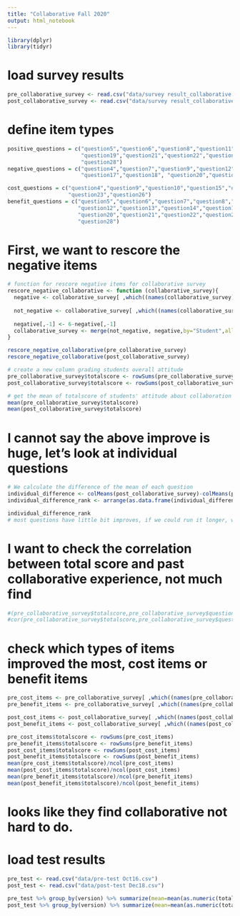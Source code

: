 ```yaml
---
title: "Collaborative Fall 2020"
output: html_notebook
---
```


```r
library(dplyr)
library(tidyr)
```


# load survey results

```r
pre_collaborative_survey <- read.csv("data/survey result_collaborative Oct16.csv")
post_collaborative_survey <- read.csv("data/survey result_collaborative Dec18.csv")
```

# define item types

```r
positive_questions = c("question5","question6","question8","question11","question14","question15",
                       "question19","question21","question22","question24","question25","question27",
                       "question28")
negative_questions = c("question4","question7","question9","question12","question13","question16",
                       "question17","question18", "question20","question23","question26")

cost_questions = c("question4","question9","question10","question15","question16","question18",
                   "question23","question26")
benefit_questions = c("question5","question6","question7","question8","question9","question11",
                      "question12","question13","question14","question16","question17","question19",
                      "question20","question21","question22","question24","question25","question27",
                      "question28")
```

# First, we want to rescore the negative items

```r
# function for rescore negative items for collaborative survey
rescore_negative_collaborative <- function (collaborative_survey){
  negative <- collaborative_survey[ ,which((names(collaborative_survey) %in% negative_questions)==TRUE | names(collaborative_survey) == "Student")]
  
  not_negative <- collaborative_survey[ ,which((names(collaborative_survey) %in% negative_questions)==FALSE | names(collaborative_survey) == "Student")]
  
  negative[,-1] <- 6-negative[,-1]
  collaborative_survey <- merge(not_negative, negative,by="Student",all=T)
}

rescore_negative_collaborative(pre_collaborative_survey)
rescore_negative_collaborative(post_collaborative_survey)
```

```r
# create a new column grading students overall attitude
pre_collaborative_survey$totalscore <- rowSums(pre_collaborative_survey[,5:29])
post_collaborative_survey$totalscore <- rowSums(post_collaborative_survey[,5:29])

# get the mean of totalscore of students' attitude about collaboration
mean(pre_collaborative_survey$totalscore)
mean(post_collaborative_survey$totalscore)
```

# I cannot say the above improve is huge, let's look at individual questions


```r
# We calculate the difference of the mean of each question
individual_difference <- colMeans(post_collaborative_survey)-colMeans(pre_collaborative_survey)
individual_difference_rank <- arrange(as.data.frame(individual_difference),individual_difference)

individual_difference_rank
# most questions have little bit improves, if we could run it longer, we may have better outcomes
```


# I want to check the correlation between total score and past collaborative experience, not much find

```r
#(pre_collaborative_survey$totalscore,pre_collaborative_survey$question1)
#cor(pre_collaborative_survey$totalscore,pre_collaborative_survey$question2/3+pre_collaborative_survey$question3/5)
```

# check which types of items improved the most, cost items or benefit items

```r
pre_cost_items <- pre_collaborative_survey[ ,which((names(pre_collaborative_survey) %in% cost_questions)==TRUE)]
pre_benefit_items <- pre_collaborative_survey[ ,which((names(pre_collaborative_survey) %in% benefit_questions)==TRUE)]

post_cost_items <- post_collaborative_survey[ ,which((names(post_collaborative_survey) %in% cost_questions)==TRUE)]
post_benefit_items <- post_collaborative_survey[ ,which((names(post_collaborative_survey) %in% benefit_questions)==TRUE)]

pre_cost_items$totalscore <- rowSums(pre_cost_items)
pre_benefit_items$totalscore <- rowSums(pre_benefit_items)
post_cost_items$totalscore <- rowSums(post_cost_items)
post_benefit_items$totalscore <- rowSums(post_benefit_items)
mean(pre_cost_items$totalscore)/ncol(pre_cost_items)
mean(post_cost_items$totalscore)/ncol(post_cost_items)
mean(pre_benefit_items$totalscore)/ncol(pre_benefit_items)
mean(post_benefit_items$totalscore)/ncol(post_benefit_items)
```

# looks like they find collaborative not hard to do.


# load test results
```r
pre_test <- read.csv("data/pre-test Oct16.csv")
post_test <- read.csv("data/post-test Dec18.csv")

pre_test %>% group_by(version) %>% summarize(mean=mean(as.numeric(total),na.rm=T))
post_test %>% group_by(version) %>% summarize(mean=mean(as.numeric(total),na.rm=T))
```





